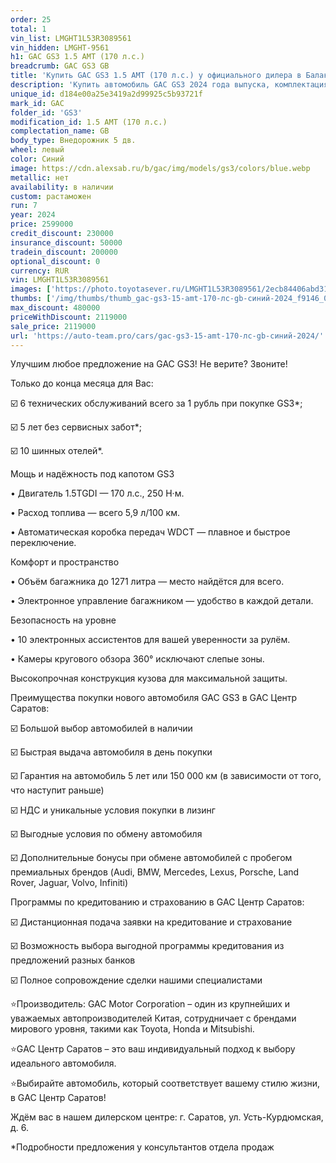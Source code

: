 ```yaml
---
order: 25
total: 1
vin_list: LMGHT1L53R3089561
vin_hidden: LMGHT-9561
h1: GAC GS3 1.5 AMT (170 л.с.)
breadcrumb: GAC GS3 GB
title: 'Купить GAC GS3 1.5 AMT (170 л.с.) у официального дилера в Балаково'
description: 'Купить автомобиль GAC GS3 2024 года выпуска, комплектация GB, цвет - Синий, двигатель - 1.5 AMT (170 л.с.) у официального дилера в г. Балаково. Стоимость данного автомобиля GAC GS3 – 2119000'
unique_id: d184e00a25e3419a2d99925c5b93721f
mark_id: GAC
folder_id: 'GS3'
modification_id: 1.5 AMT (170 л.с.)
complectation_name: GB
body_type: Внедорожник 5 дв.
wheel: левый
color: Синий
image: https://cdn.alexsab.ru/b/gac/img/models/gs3/colors/blue.webp
metallic: нет
availability: в наличии
custom: растаможен
run: 7
year: 2024
price: 2599000
credit_discount: 230000
insurance_discount: 50000
tradein_discount: 200000
optional_discount: 0
currency: RUR
vin: LMGHT1L53R3089561
images: ['https://photo.toyotasever.ru/LMGHT1L53R3089561/2ecb84406abd31b12ccd75f944bf9146.jpg', 'https://photo.toyotasever.ru/LMGHT1L53R3089561/083144f933b5bc35181bf07551265af0.jpeg', 'https://photo.toyotasever.ru/LMGHT1L53R3089561/5a8314fa365c0ef05334511bfeb9d785.jpeg', 'https://photo.toyotasever.ru/LMGHT1L53R3089561/eebbde6409383b47b891401d98b01474.jpeg', 'https://photo.toyotasever.ru/LMGHT1L53R3089561/6f2ff1a0aaf73802fcd63357da1e3d6c.jpeg', 'https://photo.toyotasever.ru/LMGHT1L53R3089561/1aabd7d3440d1f5ebabc1aabbf923374.jpeg', 'https://photo.toyotasever.ru/LMGHT1L53R3089561/d0a35c8bddf902c8ad6ee89060b51916.jpeg', 'https://photo.toyotasever.ru/LMGHT1L53R3089561/aa1f09e738069164ac2e3e027acc9f1e.jpeg', 'https://photo.toyotasever.ru/LMGHT1L53R3089561/333d7d97c20c5baf18f5c89b864e50d1.jpeg', 'https://photo.toyotasever.ru/LMGHT1L53R3089561/e96673e2970649cd639360a0bd6e9138.jpeg', 'https://photo.toyotasever.ru/LMGHT1L53R3089561/11b945f78c1f0b00a857e63d164b00c5.jpeg', 'https://photo.toyotasever.ru/LMGHT1L53R3089561/440ac4478a3e6b01121a9f815da66476.jpeg', 'https://photo.toyotasever.ru/LMGHT1L53R3089561/f5286b36af55041a00623c162ad460f2.jpeg', 'https://photo.toyotasever.ru/LMGHT1L53R3089561/a80c4e8ccf23e7e09525ef14fcca32db.jpeg', 'https://photo.toyotasever.ru/LMGHT1L53R3089561/86255b2bf68038dd9987bac83ca74188.jpeg', 'https://photo.toyotasever.ru/LMGHT1L53R3089561/8a5627bfbcc8affe2386ed95667b3e07.jpeg', 'https://photo.toyotasever.ru/LMGHT1L53R3089561/f1f099a4447b1c8bcede04674b86ee3d.jpeg', 'https://photo.toyotasever.ru/LMGHT1L53R3089561/a8808ec64bdcc5eb1cf0ea48f8551e5e.jpeg', 'https://photo.toyotasever.ru/LMGHT1L53R3089561/ac4dd2345a498c56f80764a08a037c75.jpeg']
thumbs: ['/img/thumbs/thumb_gac-gs3-15-amt-170-лс-gb-синий-2024_f9146_0.webp', '/img/thumbs/thumb_gac-gs3-15-amt-170-лс-gb-синий-2024_65af0_1.webp', '/img/thumbs/thumb_gac-gs3-15-amt-170-лс-gb-синий-2024_9d785_2.webp', '/img/thumbs/thumb_gac-gs3-15-amt-170-лс-gb-синий-2024_01474_3.webp', '/img/thumbs/thumb_gac-gs3-15-amt-170-лс-gb-синий-2024_e3d6c_4.webp']
max_discount: 480000
priceWithDiscount: 2119000
sale_price: 2119000
url: 'https://auto-team.pro/cars/gac-gs3-15-amt-170-лс-gb-синий-2024/'
---
```

<p>
 Улучшим любое предложение на GAC GS3! Не верите? Звоните!
</p>
<p>
</p>
<p>
 Только до конца месяца для Вас:
</p>
<p>
</p>
<p>
 ☑️ 6 технических обслуживаний всего за 1 рубль при покупке GS3*;
</p>
<p>
 ☑️ 5 лет без сервисных забот*;
</p>
<p>
 ☑️ 10 шинных отелей*.
</p>
<p>
</p>
<p>
 Мощь и надёжность под капотом GS3
</p>
<p>
</p>
<p>
 • Двигатель 1.5TGDI — 170 л.с., 250 Н·м.
</p>
<p>
 • Расход топлива — всего 5,9 л/100 км.
</p>
<p>
 • Автоматическая коробка передач WDCT — плавное и быстрое переключение.
</p>
<p>
</p>
<p>
 Комфорт и пространство
</p>
<p>
</p>
<p>
 • Объём багажника до 1271 литра — место найдётся для всего.
</p>
<p>
 • Электронное управление багажником — удобство в каждой детали.
</p>
<p>
</p>
<p>
 Безопасность на уровне
</p>
<p>
</p>
<p>
 • 10 электронных ассистентов для вашей уверенности за рулём.
</p>
<p>
 • Камеры кругового обзора 360° исключают слепые зоны.
</p>
<p>
 Высокопрочная конструкция кузова для максимальной защиты.
</p>
<p>
</p>
<p>
 Преимущества покупки нового автомобиля GAC GS3 в GАС Центр Саратов:
</p>
<p>
 ☑️ Большой выбор автомобилей в наличии
</p>
<p>
 ☑️ Быстрая выдача автомобиля в день покупки
</p>
<p>
 ☑️ Гарантия на автомобиль 5 лет или 150 000 км (в зависимости от того, что наступит раньше)
</p>
<p>
 ☑️ НДС и уникальные условия покупки в лизинг
</p>
<p>
 ☑️ Выгодные условия по обмену автомобиля
</p>
<p>
 ☑️ Дополнительные бонусы при обмене автомобилей с пробегом премиальных брендов (Audi, BMW, Mercedes, Lexus, Porsche, Land Rover, Jaguar, Volvo, Infiniti)
</p>
<p>
</p>
<p>
 Программы по кредитованию и страхованию в GАС Центр Саратов:
</p>
<p>
 ☑️ Дистанционная подача заявки на кредитование и страхование
</p>
<p>
 ☑️ Возможность выбора выгодной программы кредитования из предложений разных банков
</p>
<p>
 ☑️ Полное сопровождение сделки нашими специалистами
</p>
<p>
</p>
<p>
 ⭐️Производитель: GAC Motor Corporation – один из крупнейших и уважаемых автопроизводителей Китая, сотрудничает с брендами мирового уровня, такими как Toyota, Honda и Mitsubishi.
</p>
<p>
 ⭐️GАС Центр Саратов – это ваш индивидуальный подход к выбору идеального автомобиля.
</p>
<p>
 ⭐️Выбирайте автомобиль, который соответствует вашему стилю жизни, в GАС Центр Саратов!
</p>
<p>
</p>
<p>
 Ждём вас в нашем дилерском центре: г. Саратов, ул. Усть-Курдюмская, д. 6.
</p>
<p>
</p>
<p>
 *Подробности предложения у консультантов отдела продаж
</p>
